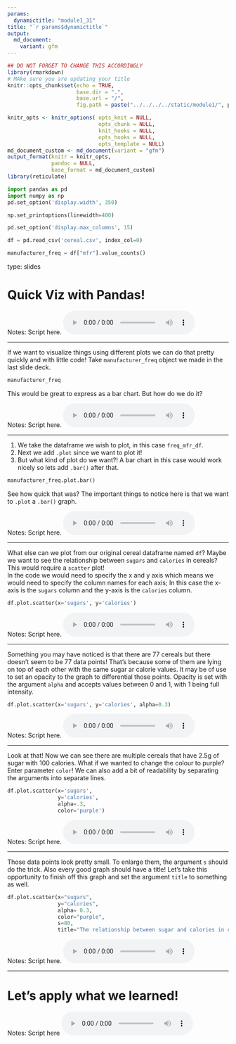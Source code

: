 ```yaml
---
params:
  dynamictitle: "module1_31"
title: "`r params$dynamictitle`"
output: 
  md_document:
    variant: gfm
---
```



```r
## DO NOT FORGET TO CHANGE THIS ACCORDINGLY 
library(rmarkdown)
# MAke sure you are updating your title 
knitr::opts_chunk$set(echo = TRUE,
                      base.dir = ".", 
                      base.url = "/",
                      fig.path = paste("../../../../static/module1/", params$dynamictitle,"/", sep = ""))

knitr_opts <- knitr_options( opts_knit = NULL,
                             opts_chunk = NULL,
                             knit_hooks = NULL,
                             opts_hooks = NULL,
                             opts_template = NULL)
md_document_custom <- md_document(variant = "gfm")
output_format(knitr = knitr_opts,
              pandoc = NULL,
              base_format = md_document_custom)
library(reticulate)

```


```python
import pandas as pd
import numpy as np
pd.set_option('display.width', 350)

np.set_printoptions(linewidth=400)

pd.set_option('display.max_columns', 15)

df = pd.read_csv('cereal.csv', index_col=0)
```

```python
manufacturer_freq = df["mfr"].value_counts()
```


type: slides

# Quick Viz with Pandas!


Notes: Script here.
<html>
<audio controls >
  <source src="placeholder_audio.mp3" />
</audio></html>

---

If we want to visualize things using different plots we can do that pretty quickly and with little code! Take `manufacturer_freq` object we made in the last slide deck.

```python
manufacturer_freq
```


 This would be great to express as a bar chart. But how do we do it?


Notes: Script here.
<html>
<audio controls >
  <source src="placeholder_audio.mp3" />
</audio></html>

---

1. We take the dataframe we wish to plot, in this case `freq_mfr_df`.      
2. Next we add `.plot` since we want to plot it!     
3. But what kind of plot do we want?! A bar chart in this case would work nicely so lets add `.bar()` after that.   

```python
manufacturer_freq.plot.bar()
```

See how quick that was?
The important things to notice here is that we want to `.plot` a `.bar()` graph. 

Notes: Script here.
<html>
<audio controls >
  <source src="placeholder_audio.mp3" />
</audio></html>

---

What else can we plot from our original cereal dataframe named `df`? Maybe we want to see the relationship between `sugars` and `calories` in cereals?        
This would require a `scatter` plot!       
In the code we would need to specify the x and y axis which means we would need to specify the column names for each axis; In this case the x-axis is the `sugars` column and the y-axis is the `calories` column.    

```python
df.plot.scatter(x='sugars', y='calories')
```


Notes: Script here.
<html>
<audio controls >
  <source src="placeholder_audio.mp3" />
</audio></html>

---

Something you may have noticed is that there are 77 cereals but there doesn't seem to be 77 data points! That's because some of them are lying on top of each other with the same sugar ar calorie values. It may be of use to set an opacity to the graph to differential those points. Opacity is set with the argument `alpha` and accepts values between 0 and 1, with 1 being full intensity.

```python
df.plot.scatter(x='sugars', y='calories', alpha=0.3)
```

Notes: Script here.
<html>
<audio controls >
  <source src="placeholder_audio.mp3" />
</audio></html>

---

Look at that! Now we can see there are multiple cereals that have 2.5g of sugar with 100 calories. 
What if we wanted to change the colour to purple? Enter parameter `color`! We can also add a bit of readability by separating the arguments into separate lines.

```python
df.plot.scatter(x='sugars', 
                y='calories', 
                alpha=.3, 
                color='purple')
```



Notes: Script here.
<html>
<audio controls >
  <source src="placeholder_audio.mp3" />
</audio></html>

---

Those data points look pretty small. To enlarge them, the argument `s` should do the trick. Also every good graph should have a title! Let's take this opportunity to finish off this graph and set the argument `title` to something as well. 

```python
df.plot.scatter(x="sugars",
                y="calories",
                alpha= 0.3, 
                color="purple",
                s=80, 
                title="The relationship between sugar and calories in cereals")
```


Notes: Script here.
<html>
<audio controls >
  <source src="placeholder_audio.mp3" />
</audio></html>

---

# Let’s apply what we learned!

Notes: Script here
<html>
<audio controls >
  <source src="placeholder_audio.mp3" />
</audio></html>



